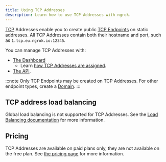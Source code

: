 ```yaml
---
title: Using TCP Addresses
description: Learn how to use TCP Addresses with ngrok.
---
```


[TCP](https://en.wikipedia.org/wiki/Transmission_Control_Protocol) Addresses enable you to create public [TCP Endpoints](/universal-gateway/tcp/) on static addresses. All TCP Addresses contain both their hostname and port, such as `1.tcp.eu.ngrok.io:12345`.

You can manage TCP Addresses with:

- [The Dashboard](https://dashboard.ngrok.com/tcp-addresses)
  - Learn [how TCP Addresses are assigned](/universal-gateway/tcp-addresses/how-are-tcp-addresses-assigned/).
- [The API](/api/resources/reserved-addrs/).

:::note
Only TCP Endpoints may be created on TCP Addresses. For other endpoint
types, create a [Domain](/universal-gateway/domains/what-are-domains/).
:::

## TCP address load balancing

Global load balancing is not supported for TCP Addresses. See the [Load Balancing documentation](/universal-gateway/global-load-balancer/#gslb-for-tcp-endpoints) for more information.

## Pricing

TCP Addresses are available on paid plans only, they are not available on the
free plan. See [the pricing page](https://ngrok.com/pricing) for more information.
